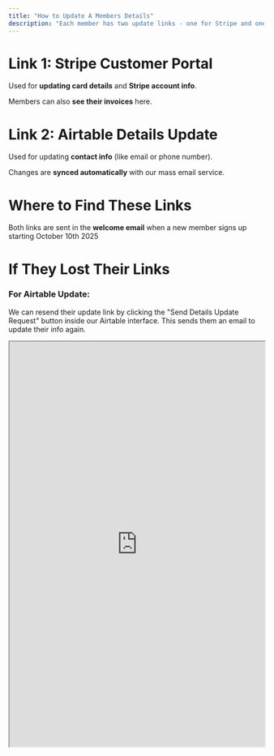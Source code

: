 ```yaml
---
title: "How to Update A Members Details"
description: "Each member has two update links - one for Stripe and one for Airtable."
---
```


# Link 1: Stripe Customer Portal

Used for **updating card details** and **Stripe account info**.

Members can also **see their invoices** here.

# Link 2: Airtable Details Update

Used for updating **contact info** (like email or phone number).

Changes are **synced automatically** with our mass email service.

# Where to Find These Links

Both links are sent in the **welcome email** when a new member signs up starting October 10th 2025

# If They Lost Their Links

### For Airtable Update:

We can resend their update link by clicking the "Send Details Update Request" button inside our Airtable interface. This sends them an email to update their info again.

<Frame caption="Update Member Details in Northern Alliance CRM">
  <iframe src="https://scribehow.com/embed/Update_Member_Details_in_Northern_Alliance_CRM__G4Gp42R2TeOsDhFvuCStwA?removeLogo=true" width="100%" height="800" allow="fullscreen" style={{ aspectRatio:"1 / 1",border:"0",minHeight:"480px",borderRadius:"8px" }} />
</Frame>

### For Stripe Customer Portal:

Northern Alliance MMA: https://billing.stripe.com/p/login/4gwbK6c8fc3o4gwaEE

This link can also be found in email reminders when a customer misses a payment

<Tip>
  Sometimes a customer might not see all their memberships in the customer portal. This usually happens if they signed up with more than one email address. It's not a problem - just let **Jayden** know and it will be fixed ASAP.
</Tip>

<Frame caption="How to Access The Stripe Customer Portal">
  <iframe src="https://scribehow.com/embed/How_to_Access_The_Stripe_Customer_Portal__rsTnz9NoRuyLc9yjAYT6sw?removeLogo=true" width="100%" height="800" allow="fullscreen" style={{ aspectRatio:"1 / 1",border:"0",minHeight:"480px",borderRadius:"8px" }} />
</Frame>